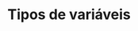 # Tipos de variáveis

<script src="https://unpkg.com/@lottiefiles/lottie-player@latest/dist/lottie-player.js"></script>
<lottie-player src="https://assets8.lottiefiles.com/private_files/lf30_rklapo5f.json"  background="transparent"  speed="1"  style="width: 300px; height: 300px;"  loop  autoplay></lottie-player>
